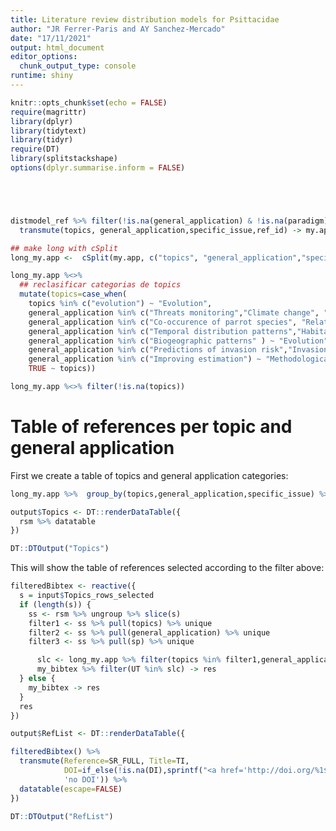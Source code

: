 ```yaml
---
title: Literature review distribution models for Psittacidae
author: "JR Ferrer-Paris and AY Sanchez-Mercado"
date: "17/11/2021"
output: html_document
editor_options:
  chunk_output_type: console
runtime: shiny
---
```



```r
knitr::opts_chunk$set(echo = FALSE)
require(magrittr)
library(dplyr)
library(tidytext)
library(tidyr)
require(DT)
library(splitstackshape)
options(dplyr.summarise.inform = FALSE)





distmodel_ref %>% filter(!is.na(general_application) & !is.na(paradigm) & !(paradigm %in% "none")) %>%
  transmute(topics, general_application,specific_issue,ref_id) -> my.app

## make long with cSplit
long_my.app <-  cSplit(my.app, c("topics", "general_application","specific_issue"), ",", "long")

long_my.app %<>%
  ## reclasificar categorias de topics
  mutate(topics=case_when(
    topics %in% c("evolution") ~ "Evolution",
    general_application %in% c("Threats monitoring","Climate change", "Spatial prediction", "Assessment of distribution","Conservation issues") ~ "Conservation",
    general_application %in% c("Co-occurence of parrot species", "Relation with environmental variables","Macroecology", "Ecological communities") ~ "Ecology",
    general_application %in% c("Temporal distribution patterns","Habitat use related to behaviour types") ~ "Behaviour",
    general_application %in% c("Biogeographic patterns" ) ~ "Evolution",
    general_application %in% c("Predictions of invasion risk","Invasion effect") ~ "Invasion ecology",
    general_application %in% c("Improving estimation") ~ "Methodological issues",
    TRUE ~ topics))

long_my.app %<>% filter(!is.na(topics))
```
# Table of references per topic and general application

First we create a table of topics and general application categories:
```r

long_my.app %>%  group_by(topics,general_application,specific_issue) %>% summarise(articles=n()) -> rsm

output$Topics <- DT::renderDataTable({
  rsm %>% datatable
})

DT::DTOutput("Topics")
```

This will show the table of references selected according to the filter above:

```r
filteredBibtex <- reactive({
  s = input$Topics_rows_selected
  if (length(s)) {
    ss <- rsm %>% ungroup %>% slice(s)
    filter1 <- ss %>% pull(topics) %>% unique
    filter2 <- ss %>% pull(general_application) %>% unique
    filter3 <- ss %>% pull(sp) %>% unique

      slc <- long_my.app %>% filter(topics %in% filter1,general_application %in% filter2 ) %>% pull(ref_id) %>% unique
      my_bibtex %>% filter(UT %in% slc) -> res
  } else {
    my_bibtex -> res
  }
  res
})

```


```r
output$RefList <- DT::renderDataTable({

filteredBibtex() %>%
  transmute(Reference=SR_FULL, Title=TI,
            DOI=if_else(!is.na(DI),sprintf("<a href='http://doi.org/%1$s' target='_blank'>%1$s</a>",DI),
            'no DOI')) %>%
  datatable(escape=FALSE)
})

DT::DTOutput("RefList")
```
